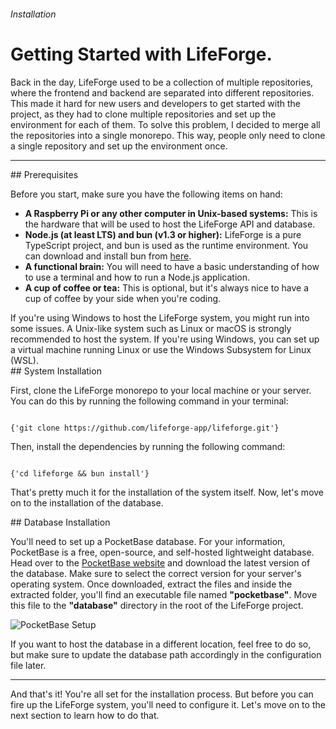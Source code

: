 

###### Installation

# Getting Started with LifeForge.

Back in the day, LifeForge used to be a collection of multiple repositories, where the frontend and backend are separated into different repositories. This made it hard for new users and developers to get started with the project, as they had to clone multiple repositories and set up the environment for each of them. To solve this problem, I decided to merge all the repositories into a single monorepo. This way, people only need to clone a single repository and set up the environment once.

---

<section id="prerequisites">
## Prerequisites

Before you start, make sure you have the following items on hand:

- **A Raspberry Pi  or any other computer in Unix-based systems:** This is the hardware that will be used to host the LifeForge API and database.
- **Node.js (at least LTS) and bun (v1.3 or higher):** LifeForge is a pure TypeScript project, and bun is used as the runtime environment. You can download and install bun from [here](https://bun.sh/).
- **A functional brain:** You will need to have a basic understanding of how to use a terminal and how to run a Node.js application.
- **A cup of coffee or tea:** This is optional, but it's always nice to have a cup of coffee by your side when you're coding.

<Warning>
If you're using Windows to host the LifeForge system, you might run into some issues. A Unix-like system such as Linux or macOS is strongly recommended to host the system. If you're using Windows, you can set up a virtual machine running Linux or use the Windows Subsystem for Linux (WSL).
</Warning>
</section>

<section id="system-installation">
## System Installation

First, clone the LifeForge monorepo to your local machine or your server. You can do this by running the following command in your terminal:

<Code language="bash">
{'git clone https://github.com/lifeforge-app/lifeforge.git'}
</Code>

Then, install the dependencies by running the following command:

<Code language="bash">
{'cd lifeforge && bun install'}
</Code>

That's pretty much it for the installation of the system itself. Now, let's move on to the installation of the database.

</section>

<section id="database-installation">
## Database Installation

You'll need to set up a PocketBase database. For your information, PocketBase is a free, open-source, and self-hosted lightweight database. Head over to the [PocketBase website](https://pocketbase.io) and download the latest version of the database. Make sure to select the correct version for your server's operating system. Once downloaded, extract the files and inside the extracted folder, you'll find an executable file named **"pocketbase"**. Move this file to the **"database"** directory in the root of the LifeForge project.

![PocketBase Setup](https://raw.githubusercontent.com/Lifeforge-app/lifeforge-docs-media/main/assets/installation/db.webp)

<Note>
If you want to host the database in a different location, feel free to do so, but make sure to update the database path accordingly in the configuration file later.
</Note>
</section>

---

And that's it! You're all set for the installation process. But before you can fire up the LifeForge system, you'll need to configure it. Let's move on to the next section to learn how to do that.
